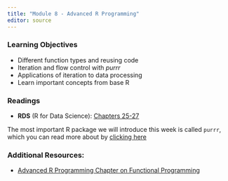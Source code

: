 ```yaml
---
title: "Module 8 - Advanced R Programming"
editor: source
---
```


<!-- 
See issue with underscores in MathJax equations here: https://gohugo.io/content-management/formats/#issues-with-markdown
The solution, put backticks (`) around the LaTeX equation
-->

<script type="text/x-mathjax-config">
MathJax.Hub.Config({
  tex2jax: {
    inlineMath: [['$','$'], ['\\(','\\)']],
    displayMath: [['$$','$$'], ['\[','\]']],
    processEscapes: true,
    processEnvironments: true,
    skipTags: ['script', 'noscript', 'style', 'textarea', 'pre'],
    TeX: { equationNumbers: { autoNumber: "AMS" },
         extensions: ["AMSmath.js", "AMSsymbols.js"] }
  }
});
</script>

<script type="text/javascript" async src="https://cdnjs.cloudflare.com/ajax/libs/mathjax/2.7.1/MathJax.js?config=TeX-MML-AM_CHTML">
</script>


### Learning Objectives

* Different function types and reusing code
* Iteration and flow control with _purrr_
* Applications of iteration to data processing
* Learn important concepts from base R



### Readings

* __RDS__ (R for Data Science): [Chapters 25-27](https://r4ds.hadley.nz/whole-game)

The most important R package we will introduce this week is called `purrr`, which you can read more about by [clicking here](https://purrr.tidyverse.org/)

### Additional Resources:

* [Advanced R Programming Chapter on Functional Programming](https://adv-r.hadley.nz/functionals.html)







